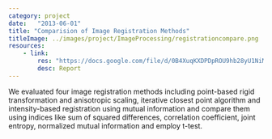 ```yaml
---
category: project
date:   "2013-06-01"
title: "Comparision of Image Registration Methods"
titleImage: ../images/project/ImageProcessing/registrationcompare.png
resources:
    - link: 
        res: "https://docs.google.com/file/d/0B4XuqKXDPDpROU9hb28yU1NiMDQ/edit"
        desc: Report
---
```


We evaluated four image registration methods including point-based rigid transformation and anisotropic scaling, iterative closest point algorithm and intensity-based registration using mutual information and compare them using indices like sum of squared differences, correlation coefficient, joint entropy, normalized mutual information and employ t-test.
